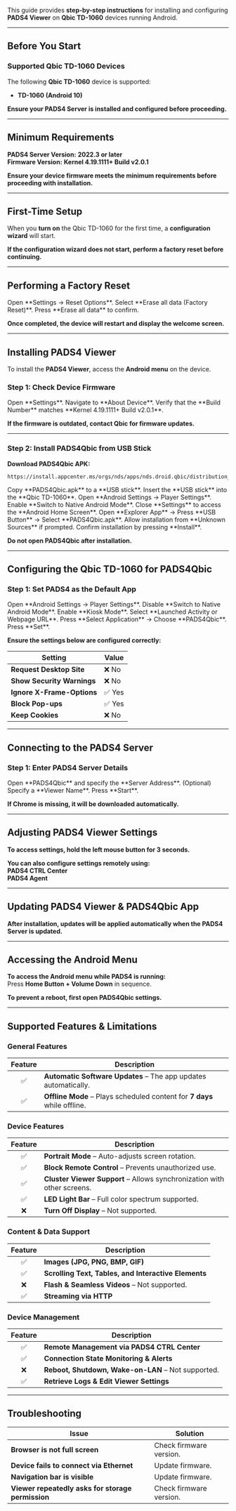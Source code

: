 This guide provides **step-by-step instructions** for installing and configuring **PADS4 Viewer** on **Qbic TD-1060** devices running Android.  

---

## **Before You Start**  

### **Supported Qbic TD-1060 Devices**  

The following **Qbic TD-1060** device is supported:  

- **TD-1060 (Android 10)**  

**Ensure your PADS4 Server is installed and configured before proceeding.**  

---

## **Minimum Requirements**  

**PADS4 Server Version:** **2022.3 or later**  
**Firmware Version:** **Kernel 4.19.1111+ Build v2.0.1**  

**Ensure your device firmware meets the minimum requirements before proceeding with installation.**  

---

## **First-Time Setup**  

When you **turn on** the Qbic TD-1060 for the first time, a **configuration wizard** will start.  

**If the configuration wizard does not start, perform a factory reset before continuing.**  

---

## **Performing a Factory Reset**  

<Steps>  
  <Step title="Step One">  
    Open **Settings → Reset Options**.  
  </Step>  
  <Step title="Step Two">  
    Select **Erase all data (Factory Reset)**.  
  </Step>  
  <Step title="Step Three">  
    Press **Erase all data** to confirm.  
  </Step>  
</Steps>  

**Once completed, the device will restart and display the welcome screen.**  

---

## **Installing PADS4 Viewer**  

To install the **PADS4 Viewer**, access the **Android menu** on the device.  

### **Step 1: Check Device Firmware**  

<Steps>  
  <Step title="Step One">  
    Open **Settings**.  
  </Step>  
  <Step title="Step Two">  
    Navigate to **About Device**.  
  </Step>  
  <Step title="Step Three">  
    Verify that the **Build Number** matches **Kernel 4.19.1111+ Build v2.0.1**.  
  </Step>  
</Steps>  

**If the firmware is outdated, contact Qbic for firmware updates.**  

---

### **Step 2: Install PADS4Qbic from USB Stick**  

**Download PADS4Qbic APK:**  
```
https://install.appcenter.ms/orgs/nds/apps/nds.droid.qbic/distribution_groups/public
```  

<Steps>  
  <Step title="Step One">  
    Copy **PADS4Qbic.apk** to a **USB stick**.  
  </Step>  
  <Step title="Step Two">  
    Insert the **USB stick** into the **Qbic TD-1060**.  
  </Step>  
  <Step title="Step Three">  
    Open **Android Settings → Player Settings**.  
  </Step>  
  <Step title="Step Four">  
    Enable **Switch to Native Android Mode**.  
  </Step>  
  <Step title="Step Five">  
    Close **Settings** to access the **Android Home Screen**.  
  </Step>  
  <Step title="Step Six">  
    Open **Explorer App** → Press **USB Button** → Select **PADS4Qbic.apk**.  
  </Step>  
  <Step title="Step Seven">  
    Allow installation from **Unknown Sources** if prompted.  
  </Step>  
  <Step title="Step Eight">  
    Confirm installation by pressing **Install**.  
  </Step>  
</Steps>  

**Do not open PADS4Qbic after installation.**  

---

## **Configuring the Qbic TD-1060 for PADS4Qbic**  

### **Step 1: Set PADS4 as the Default App**  

<Steps>  
  <Step title="Step One">  
    Open **Android Settings → Player Settings**.  
  </Step>  
  <Step title="Step Two">  
    Disable **Switch to Native Android Mode**.  
  </Step>  
  <Step title="Step Three">  
    Enable **Kiosk Mode**.  
  </Step>  
  <Step title="Step Four">  
    Select **Launched Activity or Webpage URL**.  
  </Step>  
  <Step title="Step Five">  
    Press **Select Application** → Choose **PADS4Qbic**.  
  </Step>  
  <Step title="Step Six">  
    Press **Set**.  
  </Step>  
</Steps>  

**Ensure the settings below are configured correctly:**  

| **Setting** | **Value** |  
|------------|---------|  
| **Request Desktop Site** | ❌ No |  
| **Show Security Warnings** | ❌ No |  
| **Ignore X-Frame-Options** | ✅ Yes |  
| **Block Pop-ups** | ✅ Yes |  
| **Keep Cookies** | ❌ No |  

---

## **Connecting to the PADS4 Server**  

### **Step 1: Enter PADS4 Server Details**  

<Steps>  
  <Step title="Step One">  
    Open **PADS4Qbic** and specify the **Server Address**.  
  </Step>  
  <Step title="Step Two">  
    (Optional) Specify a **Viewer Name**.  
  </Step>  
  <Step title="Step Three">  
    Press **Start**.  
  </Step>  
</Steps>  

**If Chrome is missing, it will be downloaded automatically.**  

---

## **Adjusting PADS4 Viewer Settings**  

**To access settings, hold the left mouse button for 3 seconds.**  

**You can also configure settings remotely using:**  
**PADS4 CTRL Center**  
**PADS4 Agent**  

---

## **Updating PADS4 Viewer & PADS4Qbic App**  

**After installation, updates will be applied automatically when the PADS4 Server is updated.**  

---

## **Accessing the Android Menu**  

**To access the Android menu while PADS4 is running:**  
Press **Home Button + Volume Down** in sequence.  

**To prevent a reboot, first open PADS4Qbic settings.**  

---

## **Supported Features & Limitations**  

### **General Features**  

| Feature | Description |  
|:------:|------------|  
| ✅ | **Automatic Software Updates** – The app updates automatically. |  
| ✅ | **Offline Mode** – Plays scheduled content for **7 days** while offline. |  

### **Device Features**  

| Feature | Description |  
|:------:|------------|  
| ✅ | **Portrait Mode** – Auto-adjusts screen rotation. |  
| ✅ | **Block Remote Control** – Prevents unauthorized use. |  
| ✅ | **Cluster Viewer Support** – Allows synchronization with other screens. |  
| ✅ | **LED Light Bar** – Full color spectrum supported. |  
| ❌ | **Turn Off Display** – Not supported. |  

### **Content & Data Support**  

| Feature | Description |  
|:------:|------------|  
| ✅ | **Images (JPG, PNG, BMP, GIF)** |  
| ✅ | **Scrolling Text, Tables, and Interactive Elements** |  
| ❌ | **Flash & Seamless Videos** – Not supported. |  
| ✅ | **Streaming via HTTP** |  

### **Device Management**  

| Feature | Description |  
|:------:|------------|  
| ✅ | **Remote Management via PADS4 CTRL Center** |  
| ✅ | **Connection State Monitoring & Alerts** |  
| ❌ | **Reboot, Shutdown, Wake-on-LAN** – Not supported. |  
| ✅ | **Retrieve Logs & Edit Viewer Settings** |  

---

## **Troubleshooting**  

| **Issue** | **Solution** |  
|----------|------------|  
| **Browser is not full screen** | Check firmware version. |  
| **Device fails to connect via Ethernet** | Update firmware. |  
| **Navigation bar is visible** | Update firmware. |  
| **Viewer repeatedly asks for storage permission** | Check firmware version. |  

